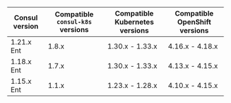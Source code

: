 | Consul version | Compatible `consul-k8s` versions | Compatible Kubernetes versions | Compatible OpenShift versions |
| -------------- | -------------------------------- | -------------------------------| ------------------------------|
| 1.21.x Ent     | 1.8.x                            | 1.30.x - 1.33.x                | 4.16.x - 4.18.x               |
| 1.18.x Ent     | 1.7.x                            | 1.30.x - 1.33.x                | 4.13.x - 4.15.x               |
| 1.15.x Ent     | 1.1.x                            | 1.23.x - 1.28.x                | 4.10.x - 4.15.x               |